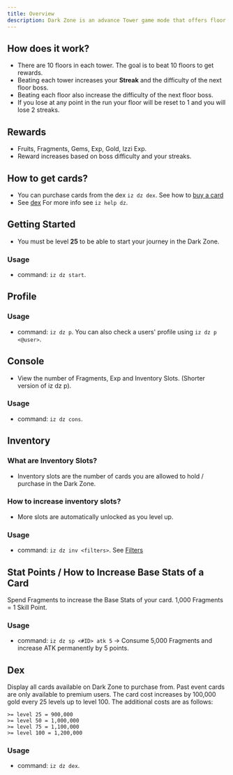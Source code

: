 ```yaml
---
title: Overview
description: Dark Zone is an advance Tower game mode that offers floor climbing and exclusive rewards.
---
```

## How does it work?
- There are 10 floors in each tower. The goal is to beat 10 floors to get rewards.
- Beating each tower increases your **Streak** and the difficulty of the next floor boss.
- Beating each floor also increase the difficulty of the next floor boss.
- If you lose at any point in the run your floor will be reset to 1 and you will lose 2 streaks.

## Rewards
- Fruits, Fragments, Gems,  Exp, Gold, Izzi Exp.
- Reward increases based on boss difficulty and your streaks.

## How to get cards?
- You can purchase cards from the dex `iz dz dex`. See how to [buy a card](/dark-zone/transactions)
- See [dex](#dex)
<Note>For more info see `iz help dz`.</Note>

## Getting Started
- You must be level **25** to be able to start your journey in the Dark Zone.

### Usage
- command: `iz dz start`.

## Profile
### Usage
- command: `iz dz p`. <Note>You can also check a users' profile using `iz dz p <@user>`.</Note>

## Console
- View the number of Fragments, Exp and Inventory Slots. (Shorter version of iz dz p).

### Usage
- command: `iz dz cons`.

## Inventory
### What are Inventory Slots?
- Inventory slots are the number of cards you are allowed to hold / purchase in the Dark Zone.

### How to increase inventory slots?
- More slots are automatically unlocked as you level up.

### Usage
- command: `iz dz inv <filters>`. See [Filters](/general/filters#inventory)

## Stat Points / How to Increase Base Stats of a Card
Spend Fragments to increase the Base Stats of your card. 1,000 Fragments = 1 Skill Point.

### Usage
- command: `iz dz sp <#ID> atk 5` -> Consume 5,000 Fragments and increase ATK permanently by 5 points.

## Dex
Display all cards available on Dark Zone to purchase from. Past event cards are only available to premium users. 
The card cost increases by 100,000 gold every 25 levels up to level 100.
The additional costs are as follows:
```
>= level 25 = 900,000
>= level 50 = 1,000,000
>= level 75 = 1,100,000
>= level 100 = 1,200,000
```

### Usage
- command: `iz dz dex`.

<CardGroup cols="3">
<Card title="Fruits" icon="thumbtack" horizontal href="/general/fruits" />
</CardGroup>
